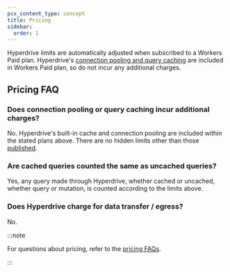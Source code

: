 ```yaml
---
pcx_content_type: concept
title: Pricing
sidebar:
  order: 1
---
```



<Render file="hyperdrive_pricing" product="workers" />

Hyperdrive limits are automatically adjusted when subscribed to a Workers Paid plan. Hyperdrive's [connection pooling and query caching](/hyperdrive/configuration/how-hyperdrive-works/) are included in Workers Paid plan, so do not incur any additional charges.

## Pricing FAQ

### Does connection pooling or query caching incur additional charges?

No. Hyperdrive's built-in cache and connection pooling are included within the stated plans above. There are no hidden limits other than those [published](/hyperdrive/platform/limits/).

### Are cached queries counted the same as uncached queries?

Yes, any query made through Hyperdrive, whether cached or uncached, whether query or mutation, is counted according to the limits above.

### Does Hyperdrive charge for data transfer / egress?

No.

:::note

For questions about pricing, refer to the [pricing FAQs](/hyperdrive/reference/faq/#pricing).

:::
